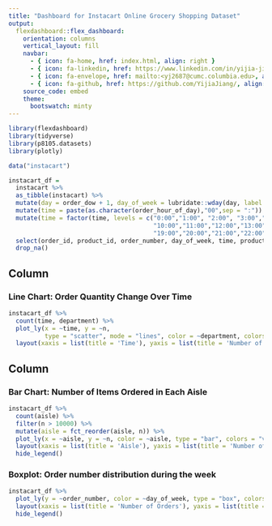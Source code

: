 ```yaml
---
title: "Dashboard for Instacart Online Grocery Shopping Dataset"
output: 
  flexdashboard::flex_dashboard:
    orientation: columns
    vertical_layout: fill
    navbar:
      - { icon: fa-home, href: index.html, align: right }
      - { icon: fa-linkedin, href: https://www.linkedin.com/in/yijia-jiang/, align: right }
      - { icon: fa-envelope, href: mailto:<yj2687@cumc.columbia.edu>, align: right }
      - { icon: fa-github, href: https://github.com/YijiaJiang/, align: right }
    source_code: embed
    theme: 
      bootswatch: minty
---
```



```r
library(flexdashboard)
library(tidyverse)
library(p8105.datasets)
library(plotly)
```



```r
data("instacart")

instacart_df = 
  instacart %>% 
  as_tibble(instacart) %>% 
  mutate(day = order_dow + 1, day_of_week = lubridate::wday(day, label = TRUE)) %>%
  mutate(time = paste(as.character(order_hour_of_day),"00",sep = ":")) %>% 
  mutate(time = factor(time, levels = c("0:00","1:00", "2:00", "3:00","4:00","5:00","6:00","7:00","8:00","9:00",
                                        "10:00","11:00","12:00","13:00","14:00","15:00","16:00","17:00","18:00",
                                        "19:00","20:00","21:00","22:00","23:00"))) %>% 
  select(order_id, product_id, order_number, day_of_week, time, product_name, aisle, department) %>% 
  drop_na() 
```


Column {data-width=600}
-----------------------------------------------------------------------


### Line Chart: Order Quantity Change Over Time

```r
instacart_df %>%
  count(time, department) %>%
  plot_ly(x = ~time, y = ~n, 
          type = "scatter", mode = "lines", color = ~department, colors = "viridis") %>% 
  layout(xaxis = list(title = 'Time'), yaxis = list(title = 'Number of Orders'))
```



Column {data-width=400}
-----------------------------------------------------------------------


### Bar Chart: Number of Items Ordered in Each Aisle

```r
instacart_df %>% 
  count(aisle) %>% 
  filter(n > 10000) %>% 
  mutate(aisle = fct_reorder(aisle, n)) %>% 
  plot_ly(x = ~aisle, y = ~n, color = ~aisle, type = "bar", colors = "viridis") %>% 
  layout(xaxis = list(title = 'Aisle'), yaxis = list(title = 'Number of Orders')) %>% 
  hide_legend()
```




### Boxplot: Order number distribution during the week

```r
instacart_df %>% 
  plot_ly(y = ~order_number, color = ~day_of_week, type = "box", colors = "viridis") %>% 
  layout(xaxis = list(title = 'Number of Orders'), yaxis = list(title = 'Day')) %>%
  hide_legend()
```




